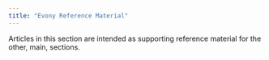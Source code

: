 ```yaml
---
title: "Evony Reference Material"
---
```


Articles in this section are intended as supporting reference material for the other, main, sections. 


<DirectoryList  recurse="true"/>
